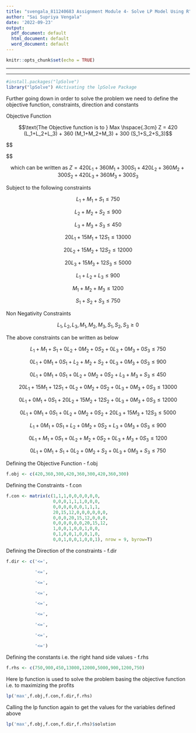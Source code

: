 ```yaml
---
title: "svengala_811240683 Assignment Module 4- Solve LP Model Using R"
author: "Sai Supriya Vengala"
date: '2022-09-23'
output:
  pdf_document: default
  html_document: default
  word_document: default
---
```


```r
knitr::opts_chunk$set(echo = TRUE)
```

------------------------------------------------------------------------

------------------------------------------------------------------------

```r
#install.packages("lpSolve")
library("lpSolve") #Activating the lpSolve Package
```

Further going down in order to solve the problem we need to define the objective function, constraints, direction and constants

Objective Function

$$\text{The Objective function is to } Max \hspace{.3cm} Z = 420 (L_1+L_2+L_3) + 360 (M_1+M_2+M_3) + 300 (S_1+S_2+S_3)$$

\$\$

\$\$

$$ \text {which can be written as } Z = 420L_1+360M_1+300S_1+420L_2+360M_2+300S_2+420L_3+360M_3+300S_3
$$

Subject to the following constraints

$$
L_1+M_1+S_1 \le 750 
$$

$$
L_2+M_2+S_2 \le 900 
$$

$$
L_3+M_3+S_3 \le 450
$$

$$
20L_1+15M_1+12S_1 \le 13000
$$

$$
20L_2+15M_2+12S_2 \le 12000
$$

$$
20L_3+15M_3+12S_3 \le 5000
$$

$$
L_1+L_2+L_3 \le 900
$$

$$
M_1+M_2+M_3 \le 1200
$$

$$
S_1+S_2+S_3 \le 750 
$$

Non Negativity Constraints

$$
 L_1,L_2,L_3,M_1,M_2,M_3,S_1,S_2,S_3 \ge 0
$$

The above constraints can be written as below

$$
L_1+M_1+S_1+0L_2+0M_2+0S_2+0L_3+0M_3+0S_3 \le 750  
$$

$$
 0L_1+0M_1+0S_1+L_2+M_2+S_2+0L_3+0M_3+0S_3 \le 900
$$

$$
 0L_1+0M_1+0S_1+0L_2+0M_2+0S_2+L_3+M_3+S_3 \le 450
$$

$$
20L_1+15M_1+12S_1+0L_2+0M_2+0S_2+0L_3+0M_3+0S_3 \le 13000
$$

$$
0L_1+0M_1+0S_1+20L_2+15M_2+12S_2+0L_3+0M_3+0S_3 \le 12000
$$

$$
0L_1+0M_1+0S_1+0L_2+0M_2+0S_2+20L_3+15M_3+12S_3 \le 5000
$$

$$
L_1+0M_1+0S_1+L_2+0M_2+0S_2+L_3+0M_3+0S_3 \le 900
$$

$$
0L_1+M_1+0S_1+0L_2+M_2+0S_2+0L_3+M_3+0S_3 \le 1200
$$

$$
0L_1+0M_1+S_1+0L_2+0M_2+S_2+0L_3+0M_3+S_3 \le 750
$$

Defining the Objective Function - f.obj

```r
f.obj <- c(420,360,300,420,360,300,420,360,300)
```

Defining the Constraints - f.con

```r

f.con <- matrix(c(1,1,1,0,0,0,0,0,0,
                  0,0,0,1,1,1,0,0,0,
                  0,0,0,0,0,0,1,1,1,
                  20,15,12,0,0,0,0,0,0,
                  0,0,0,20,15,12,0,0,0,
                  0,0,0,0,0,0,20,15,12,
                  1,0,0,1,0,0,1,0,0,
                  0,1,0,0,1,0,0,1,0,
                  0,0,1,0,0,1,0,0,1), nrow = 9, byrow=T)

```

Defining the Direction of the constraints - f.dir

```r
f.dir <- c('<=',

           '<=',

           '<=',

           '<=',

           '<=',

           '<=',

           '<=',

           '<=',

           '<=')
```

Defining the constants i.e. the right hand side values - f.rhs

```r
f.rhs <- c(750,900,450,13000,12000,5000,900,1200,750)
```

Here lp function is used to solve the problem basing the objective function i.e. to maximizing the profits

```r
lp('max',f.obj,f.con,f.dir,f.rhs)
```

Calling the lp function again to get the values for the variables defined above

```r
lp('max',f.obj,f.con,f.dir,f.rhs)$solution
```
